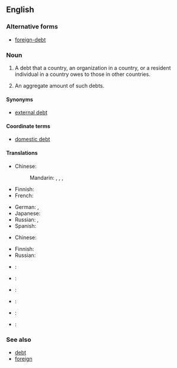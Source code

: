 ==English==

===Alternative forms===
* [[foreign-debt]]

===Noun===
{{en-noun|-|head=[[foreign]] [[debt]]|foreign debts}}

# {{context|countable|finance|lang=en}} A debt that a country, an organization in a country, or a resident individual in a country owes to those in other countries.
# {{context|uncountable|economics|lang=en}} An aggregate amount of such debts.

====Synonyms====
* [[external debt]]

====Coordinate terms====
* [[domestic debt]]

====Translations====
{{trans-top|a debt owed to foreigners}}
* Chinese:
*: Mandarin: {{t+|cmn|外債|sc=Hani}}, {{t+|cmn|外债|tr=wàizhài|sc=Hani}}, {{t|cmn|對外債務|sc=Hani}}, {{t|cmn|对外债务|tr=duìwài zhàiwù|sc=Hani}}
* Finnish: {{t|fi|valuuttavelka}} {{qualifier|debt denominated in foreign currency}}
* French: {{t|fr|dette extérieure|f}}
{{trans-mid}}
* German: {{t|de|Auslandsschuld|f}}, {{t|de|Auslandsverschuldung|f}}
* Japanese: {{t|ja|対外債務|tr=たいがいさいむ, taigai saimu|sc=Jpan}}
* Russian: {{t|ru|вне́шний долг|m|sc=Cyrl|tr=vnéšnij dolg}}, {{t|ru|внешняя задолженность|f|tr=vnéšnjaja zadólžennost'|sc=Cyrl}}
* Spanish: {{t|es|deuda externa|f}}
{{trans-bottom}}

{{trans-top|aggregate of debt to foreigners}}
* Chinese:
*: {{trreq|cmn}}
{{trans-mid}}
* Finnish: {{t|fi|ulkomaanvelka}}
* Russian: {{t|ru|вне́шний долг|m|sc=Cyrl|tr=vnéšnij dolg}}
{{trans-bottom}}

{{checktrans-top|the amount of money that a country has to pay to another country}}
* {{ttbc|nl}}: {{t-check|nl|buitenlandse schuld}}
* {{ttbc|fr}}: {{t-check|fr|dette extérieur|f}}
{{trans-mid}}
* {{ttbc|id}}: {{t-check|id|[[hutang]] [[luar negeri]]}} {{attention|id|2=was "[[hutang]] [[luar negeri]]" - assumed sum-of-parts; if an idiom, remove the wikilinks to the individual words. see [[User:Kephir/gadgets/xte#Translation_fixing]]}}
* {{ttbc|ia}}: {{t-check|ia|debita exterior}}
* {{ttbc|pt}}: {{t-check|pt|dívida externa|f}}
* {{ttbc|es}}: {{t-check|es|deuda externa|f}}
{{trans-bottom}}

===See also===
* [[debt]]
* [[foreign]]